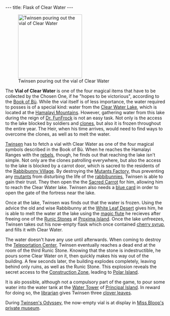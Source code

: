 ---
title: Flask of Clear Water
---

{{twinsunica import}}{{Infobox Item
 |image=
 |type=
 |critical=yes
 |magical=yes
 |unique=yes
 |lba1=yes
 |lba2=
 |upgrades=no
 |rowposition=
 |columnposition=
 |effect=
 |effectamount=
 |combattype=
 |powerlevel=
 |rate=
 |range=
 |damage=
}}
[[Image:11_runestone_clear_warer.gif|right|200px|thumb|Twinsen pouring out the vial of Clear Water]]

The '''Vial of Clear Water''' is one of the four magical items that have to be collected by the Chosen One, if he "hopes to be victorious", according to the [[Book of Bù]]. While the vial itself is of less importance, the water required to posses is of a special kind: water from the [[Clear Water Lake]], which is located at the [[Hamalayi Mountains]]. However, gathering water from this lake during the reign of [[Dr. FunFrock]] is not an easy task. Not only is the access to the lake blocked by soldiers and [[clones]], but also it is frozen throughout the entire year. The Heir, when his time arrives, would need to find ways to overcome the clones, as well as to melt the water.

[[Twinsen]] has to fetch a vial with Clear Water as one of the four magical symbols described in the Book of Bù. When he reaches the Hamalayi Ranges with the [[rebels]], though, he finds out that reaching the lake isn't simple. Not only are the clones patrolling everywhere, but also the access to the lake is blocked by a carrot door, which is sacred to the residents of the [[Rabbibunny Village]]. By destroying the [[Mutants Factory]], thus preventing any [[mutants]] from disturbing the life of the [[rabbibunnies]], Twinsen is able to gain their trust. They then open the the [[Sacred Carrot]] for him, allowing him to reach the Clear Water lake. Twinsen also needs a [[blue card]] in order to open the gate of the fortress near the lake.

Once at the lake, Twinsen was finds out that the water is frozen. Using the advice the old and wise Rabbibunny at the [[White Leaf Desert]] gives him, he is able to melt the water at the lake using the [[magic flute]] he recieves after freeing one of the [[Runic Stones]] at [[Proxima Island]]. Once the lake unfreezes, Twinsen takes out his now-empty flask which once contained [[cherry syrup]], and fills it with Clear Water.

The water doesn't have any use until afterwards. When coming to destroy the [[Teleportation Center]], Twinsen eventually reaches a dead end at the room of the third Runic Stone. Knowing that the stone is indestructible, he pours some Clear Water on it, then quickly makes his way out of the building. A few seconds later, the building explodes completely, leaving behind only ruins, as well as the Runic Stone. This explosion reveals the secret access to the [[Construction Zone]], leading to [[Polar Island]].


It is alo possible, although not a compulsory part of the game, to pour some water into the water tank at the [[Water Tower]] of [[Principal Island]]. In reward for doing so, the [[librarian]] gives Twinsen three [[clover leaves]].

During [[Twinsen's Odyssey]], the now-empty vial is at display in [[Miss Bloop's private museum]].